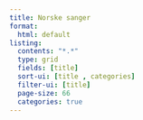 ```yaml
---
title: Norske sanger
format:
  html: default
listing:
  contents: "*.*"
  type: grid
  fields: [title]
  sort-ui: [title , categories]
  filter-ui: [title]
  page-size: 66
  categories: true
---
```

 